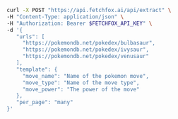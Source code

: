<CodeGroup>

```bash curl
curl -X POST "https://api.fetchfox.ai/api/extract" \
-H "Content-Type: application/json" \
-H "Authorization: Bearer $FETCHFOX_API_KEY" \
-d '{
   "urls": [
     "https://pokemondb.net/pokedex/bulbasaur",
     "https://pokemondb.net/pokedex/ivysaur",
     "https://pokemondb.net/pokedex/venusaur"
   ],
   "template": {
     "move_name": "Name of the pokemon move",
     "move_type": "Name of the move type",
     "move_power": "The power of the move"
   },
   "per_page": "many"
}'
```

</CodeGroup>